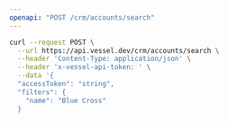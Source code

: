 ```yaml
---
openapi: "POST /crm/accounts/search"
---
```


<RequestExample>

```bash Request
curl --request POST \
  --url https://api.vessel.dev/crm/accounts/search \
  --header 'Content-Type: application/json' \
  --header 'x-vessel-api-token: ' \
  --data '{
  "accessToken": "string",
  "filters": {
    "name": "Blue Cross"
  }
```

</RequestExample>
